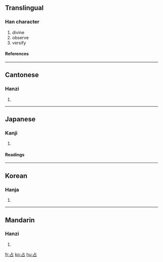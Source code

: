 {{see|佔}}

==Translingual==
===Han character===
{{Han char|rn=25|rad=卜|as=03|sn=5|four=2160<sub>0</sub>|canj=卜口 (YR)|ids=⿱[[卜]][[口]]}}
# divine
# observe
# versify
====References====
{{Han ref|kx=0157.300|dkj=02780|dj=0361.190|hdz=10092.050|uh=5360|ud=21344|bh=A565|bd=42341}}
----

==Cantonese==
===Hanzi===
{{yue-hanzi|jyut=|y=jim1}}
# {{defn|Cantonese}}
----
==Japanese==
===Kanji===
{{ja-kanji|grade=c|rs=卜03}}
# {{defn|Japanese}} 
====Readings====
{{ja-readings|on=[[せん]] (sen)|kun=[[しめる]] (shimeru), [[うらなう]] (uranau), [[うらない]] (uranai)}}
----
==Korean==
===Hanja===
{{ko-hanja|hangeul=점|rv=jeom|mr=chŏm}}
# {{defn|Korean}}
----
==Mandarin==
===Hanzi===
{{cmn-hanzi|pin=[[zhān]] ([[zhan1]])|wg=chan<sup>1</sup>}}
# {{defn|Mandarin}}

[[fr:占]]
[[ko:占]]
[[hu:占]]